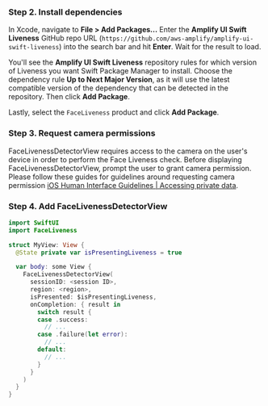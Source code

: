
<Liveness />

### Step 2. Install dependencies

In Xcode, navigate to **File > Add Packages...**
Enter the **Amplify UI Swift Liveness** GitHub repo URL (`https://github.com/aws-amplify/amplify-ui-swift-liveness`) into the search bar and hit **Enter**. Wait for the result to load.

You'll see the **Amplify UI Swift Liveness** repository rules for which version of Liveness you want Swift Package Manager to install. Choose the dependency rule **Up to Next Major Version**, as it will use the latest compatible version of the dependency that can be detected in the repository. Then click **Add Package**.

Lastly, select the `FaceLiveness` product and click **Add Package**.

### Step 3. Request camera permissions

FaceLivenessDetectorView requires access to the camera on the user's device in order to perform the Face Liveness check. Before displaying FaceLivenessDetectorView, prompt the user to grant camera permission. Please follow these guides for guidelines around requesting camera permission [iOS Human Interface Guidelines | Accessing private data](https://developer.apple.com/design/human-interface-guidelines/patterns/accessing-private-data/).

### Step 4. Add FaceLivenessDetectorView

```swift
import SwiftUI
import FaceLiveness

struct MyView: View { 
  @State private var isPresentingLiveness = true

  var body: some View { 
    FaceLivenessDetectorView(
      sessionID: <session ID>,
      region: <region>,
      isPresented: $isPresentingLiveness,
      onCompletion: { result in
        switch result {
        case .success: 
          // ...
        case .failure(let error):
          // ...
        default:
          // ...
        }
      }
    )
  }
}
```

